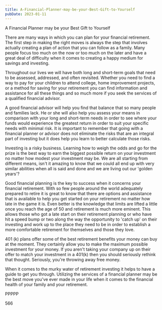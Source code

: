 ```yaml
---
title: A-Financial-Planner-may-be-your-Best-Gift-to-Yourself
pubDate: 2023-01-11
---
```


A Financial Planner may be your Best Gift to Yourself

There are many ways in which you can plan for your financial retirement. The first step in making the right moves is always the step that involves actually creating a plan of action that you can follow as a family. Many people focus too much on the now or too much on the later and have a great deal of difficulty when it comes to creating a happy medium for savings and investing.

Throughout our lives we will have both long and short-term goals that need to be assessed, addressed, and often revisited. Whether you need to find a way to pay for your children to attend college, home improvement projects, or a method for saving for your retirement you can find information and assistance for all these things and so much more if you seek the services of a qualified financial advisor.

A good financial advisor will help you find that balance that so many people and families lack. He or she will also help you assess your means in comparison with your long and short-term needs in order to see where your funds would experience the greatest return in order to suit your specific needs with minimal risk. It is important to remember that going with a financial planner or advisor does not eliminate the risks that are an integral part of investing but it does help you learn to better calculate those risks.

Investing is a risky business. Learning how to weigh the odds and go for the prize is the best way to earn the biggest possible return on your investment no matter how modest your investment may be. We are all starting from different means, isn't it amazing to know that we could all end up with very similar abilities when all is said and done and we are living out our 'golden years'? 

Good financial planning is the key to success when it concerns your financial retirement. With so few people around the world adequately prepared to retire it is great to know that there are options and assistance that is available to help you get started on your retirement no matter how late in the game it is. Even better is the knowledge that limits are lifted a little once you reach the age of 50 and retirement is much more eminent. This allows those who got a late start on their retirement planning or who have hit a speed bump or two along the way the opportunity to 'catch up' on their investing and work up to the place they need to be in order to establish a more comfortable retirement for themselves and those they love.

401 (k) plans offer some of the best retirement benefits your money can buy at the moment. They certainly allow you to make the maximum possible investment for your money. If you aren't taking your company up on their offer to match your investment in a 401(k) then you should seriously rethink that thought. Seriously, you're throwing away free money. 

When it comes to the murky water of retirement investing it helps to have a guide to get you through. Utilizing the services of a financial planner may be the best move you've ever made in your life when it comes to the financial health of your family and your retirement.

PPPPP

566